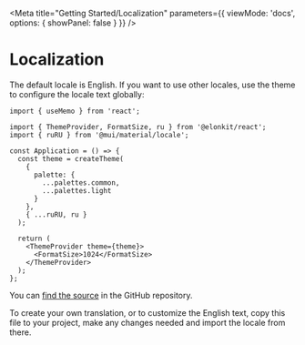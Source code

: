 
<Meta
  title="Getting Started/Localization"
  parameters={{
    viewMode: 'docs',
    options: { showPanel: false }
  }}
/>

# Localization

The default locale is English. If you want to use other locales, use the theme to configure the locale text globally:

```tsx
import { useMemo } from 'react';

import { ThemeProvider, FormatSize, ru } from '@elonkit/react';
import { ruRU } from '@mui/material/locale';

const Application = () => {
  const theme = createTheme(
    {
      palette: {
        ...palettes.common,
        ...palettes.light
      }
    },
    { ...ruRU, ru }
  );

  return (
    <ThemeProvider theme={theme}>
      <FormatSize>1024</FormatSize>
    </ThemeProvider>
  );
};
```

You can [find the source](https://github.com/Elonsoft/elonkit-react/blob/master/src/components/locale/index.ts) in the
GitHub repository.

To create your own translation, or to customize the English text, copy this file to your project, make any changes
needed and import the locale from there.
